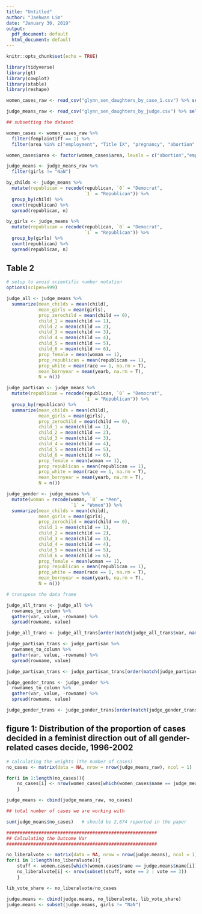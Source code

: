 ```yaml
---
title: "Untitled"
author: "Jaehwan Lim"
date: "January 30, 2019"
output:
  pdf_document: default
  html_document: default
---
```


```r
knitr::opts_chunk$set(echo = TRUE)
```

```r
library(tidyverse)
library(gt)
library(cowplot)
library(xtable)
library(reshape)

women_cases_raw <- read_csv("glynn_sen_daughters_by_case_1.csv") %>% select(-X1) 

judge_means_raw <- read_csv("glynn_sen_daughters_by_judge.csv") %>% select(-X1)

```

```r
## subsetting the dataset

women_cases <- women_cases_raw %>%
  filter(femplaintiff == 1) %>%  
  filter(area %in% c("employment", "Title IX", "pregnancy", "abortion", "reproductive rights")) 

women_cases$area <- factor(women_cases$area, levels = c("abortion","employment","pregnancy","reproductive rights","Title IX"))

judge_means <- judge_means_raw %>% 
  filter(girls != "NaN")

```

```r
by_childs <- judge_means %>% 
  mutate(republican = recode(republican, `0` = "Democrat", 
                             `1` = "Republican")) %>% 
  group_by(child) %>%
  count(republican) %>% 
  spread(republican, n) 

by_girls <- judge_means %>% 
  mutate(republican = recode(republican, `0` = "Democrat", 
                             `1` = "Republican")) %>% 
  group_by(girls) %>%
  count(republican) %>% 
  spread(republican, n) 

```

## Table 2
```r
# setup to avoid scientific number notation
options(scipen=999)

judge_all <- judge_means %>%
  summarize(mean_childs = mean(child), 
            mean_girls = mean(girls), 
            prop_zerochild = mean(child == 0), 
            child_1 = mean(child == 1), 
            child_2 = mean(child == 2), 
            child_3 = mean(child == 3), 
            child_4 = mean(child == 4), 
            child_5 = mean(child == 5),
            child_6 = mean(child >= 6), 
            prop_female = mean(woman == 1), 
            prop_republican = mean(republican == 1), 
            prop_white = mean(race == 1, na.rm = T), 
            mean_bornyear = mean(yearb, na.rm = T), 
            N = n())

judge_partisan <- judge_means %>% 
  mutate(republican = recode(republican, `0` = "Democrat", 
                             `1` = "Republican")) %>% 
  group_by(republican) %>%
  summarize(mean_childs = mean(child), 
            mean_girls = mean(girls), 
            prop_zerochild = mean(child == 0), 
            child_1 = mean(child == 1), 
            child_2 = mean(child == 2), 
            child_3 = mean(child == 3), 
            child_4 = mean(child == 4), 
            child_5 = mean(child == 5),
            child_6 = mean(child >= 6), 
            prop_female = mean(woman == 1), 
            prop_republican = mean(republican == 1),
            prop_white = mean(race == 1, na.rm = T), 
            mean_bornyear = mean(yearb, na.rm = T), 
            N = n())

judge_gender <- judge_means %>% 
  mutate(woman = recode(woman, `0` = "Men", 
                        `1` = "Women")) %>%
  summarize(mean_childs = mean(child), 
            mean_girls = mean(girls), 
            prop_zerochild = mean(child == 0), 
            child_1 = mean(child == 1), 
            child_2 = mean(child == 2), 
            child_3 = mean(child == 3), 
            child_4 = mean(child == 4), 
            child_5 = mean(child == 5),
            child_6 = mean(child >= 6), 
            prop_female = mean(woman == 1), 
            prop_republican = mean(republican == 1), 
            prop_white = mean(race == 1, na.rm = T), 
            mean_bornyear = mean(yearb, na.rm = T), 
            N = n())

# transpose the data frame

judge_all_trans <- judge_all %>% 
  rownames_to_column %>%
  gather(var, value, -rowname) %>% 
  spread(rowname, value)

judge_all_trans <- judge_all_trans[order(match(judge_all_trans$var, names(judge_all))),]

judge_partisan_trans <- judge_partisan %>% 
  rownames_to_column %>%
  gather(var, value, -rowname) %>% 
  spread(rowname, value)

judge_partisan_trans <- judge_partisan_trans[order(match(judge_partisan_trans$var, names(judge_partisan))),]

judge_gender_trans <- judge_gender %>% 
  rownames_to_column %>%
  gather(var, value, -rowname) %>% 
  spread(rowname, value)

judge_gender_trans <- judge_gender_trans[order(match(judge_gender_trans$var, names(judge_gender))),]

```
## figure 1: Distribution of the proportion of cases decided in a feminist direction out of all gender-related cases decide, 1996-2002

```r
# calculating the weights (the number of cases)
no_cases <- matrix(data = NA, nrow = nrow(judge_means_raw), ncol = 1)

for(i in 1:length(no_cases)){
	no_cases[i] <- nrow(women_cases[which(women_cases$name == judge_means_raw$name[i]),])
	}

judge_means <- cbind(judge_means_raw, no_cases)

## total number of cases we are working with

sum(judge_means$no_cases) 	# should be 2,674 reported in the paper

########################################################
## Calculating the Outcome Var
########################################################

no_liberalvote <- matrix(data = NA, nrow = nrow(judge.means), ncol = 1)
for(i in 1:length(no_liberalvote)){
	stuff <- women.cases[which(women.cases$name == judge.means$name[i]),]
	no_liberalvote[i] <- nrow(subset(stuff, vote == 2 | vote == 3))
	}

lib_vote_share <- no_liberalvote/no_cases

judge.means <- cbind(judge.means, no_liberalvote, lib_vote_share)
judge.means <- subset(judge.means, girls != "NaN")
```


